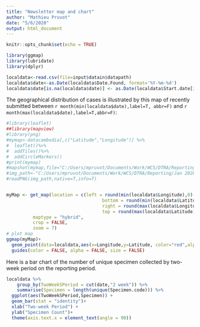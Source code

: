 ```yaml
---
title: "Newsletter map and chart"
author: "Mathieu Pruvot"
date: "5/6/2020"
output: html_document
---
```


```r
knitr::opts_chunk$set(echo = TRUE)


```
```r
library(ggmap)
library(lubridate)
library(dplyr)
```

```r
localdata<-read.csv(file=input$datain$datapath)
localdata$date<-as.Date(localdata$Date.Found, format='%Y-%m-%d')
localdata$date[is.na(localdata$date)] <- as.Date(localdata$Start.date[is.na(localdata$date)], format='%Y-%m-%d')
```

The geographical distribution of cases is illustrated by this map of recently submitted between `r month(min(localdata$date),label=T, abbr=F)` and `r month(max(localdata$date),label=T,abbr=F)`:

```r
#library(leaflet)
##library(mapview)
#library(png)
#mymap<-datacambodia[,c("Latitude","Longitude")] %>%
#  leaflet()%>%
#  addTiles()%>%
#  addCircleMarkers()
#print(mymap)
#mapshot(mymap,file="C:/Users/mpruvot/Documents/Work/WCS/DTRA/Reporting/Jan 2020/mymap.png")
#img_path<-"C:/Users/mpruvot/Documents/Work/WCS/DTRA/Reporting/Jan 2020/mymap.png"
#readPNG(img_path,native=T,info=T)


myMap <- get_map(location = c(left = round(min(localdata$Longitude),0)-1,
                                    bottom = round(min(localdata$Latitude),0)-1,
                                    right = round(max(localdata$Longitude),0)+1,
                                    top = round(max(localdata$Latitude),0)+1),
          maptype = "hybrid",
          crop = FALSE,
          zoom = 7)
# plot map
ggmap(myMap)+
  geom_point(data=localdata,aes(x=Longitude,y=Latitude, color="red",alpha=0.2),size=5, shape=19)+
  guides(color = FALSE, alpha = FALSE, size = FALSE)
```

Here is a bar chart of the number of unique specimen collected by two-week period on the reporting period.

```r

localdata %>% 
    group_by(TwoWeekSPeriod = cut(date,"2 week")) %>% 
    summarise(Specimen = length(unique(Specimen.code))) %>% 
  ggplot(aes(TwoWeekSPeriod,Specimen)) +
  geom_bar(stat = "identity")+
  xlab("Two-week Period") +
  ylab("Specimen Count")+
  theme(axis.text.x = element_text(angle = 90))
```

